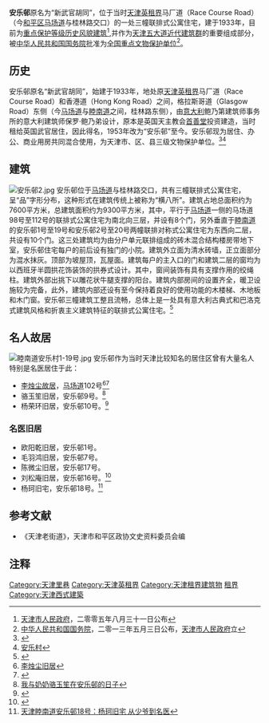 {{文物保护单位
| 级别 = 全国
| 名称 = 天津五大道近代建筑群<br /><span style="font-size:smaller;">安乐邨公寓楼</span>
| 图片 = [[File:安乐邨1.jpg|200px]]
| 编号 = 7-1627
| 分类 = 近现代重要史迹及代表性建筑
| 时代 = 民国
| 所在 = [[天津市|天津市]][[和平区_(天津市)|和平区]]
| 登录 = 2013年
}}
'''安乐邨'''原名为“新武官胡同”，位于当时[[天津英租界|天津英租界]]马厂道（Race Course Road）（今[[和平区_(天津市)|和平区]][[马场道|马场道]]与桂林路交口）的一处三幢联排式公寓住宅，建于1933年，目前为[[天津历史风貌建筑|重点保护等级历史风貌建筑]]<ref>[[天津市人民政府|天津市人民政府]]，二零零五年八月三十一日公布</ref>,并作为[[五大道|天津五大道近代建筑群]]的重要组成部分，被[[中华人民共和国国务院|中华人民共和国国务院]]批准为[[天津全国重点文物保护单位列表|全国重点文物保护单位]]<ref>[[中华人民共和国国务院|中华人民共和国国务院]]，二零一三年五月三日公布，[[天津市人民政府|天津市人民政府]]立</ref>。

== 历史 ==
{{天津历史风貌建筑 |
省区市 = 天津市 |
名称 = 安乐邨 |
图片 = [[File:安乐邨铭牌.jpg|200px]] |
编号 = 0120052<br />0120070<br />0120071 |
等级 = 重点保护 |
时代 = 1933年|
所在 = [[天津市|天津市]][[和平区_(天津市)|和平区]] |
公布 = 2005年8月31日 |
}}
安乐邨原名“新武官胡同”，始建于1933年，地处原[[天津英租界|天津英租界]]马厂道（Race Course Road）和香港道（Hong Kong Road）之间，格拉斯哥道（Glasgow Road）东侧（今[[马场道|马场道]]与[[睦南道|睦南道]]之间，桂林路东侧），由[[意大利|意大利]]鲍乃第建筑师事务所的意大利建筑师保罗·鲍乃弟设计，原本是英国天主教会[[首善堂|首善堂]]投资建造，当时租给英国武官居住，因此得名，1953年改为“安乐邨”至今。安乐邨现为居住、办公、商业用房共同混合使用，为天津市、区、县三级文物保护单位。<ref>{{Cite web |url=http://www.tianjinwe.com/tianjin/tjw/201002/t20100201_493752.html |title=安乐邨 |access-date=2011-10-21 |archive-date=2016-03-04 |archive-url=https://web.archive.org/web/20160304085726/http://www.tianjinwe.com/tianjin/tjw/201002/t20100201_493752.html |dead-url=no }}</ref><ref>[http://www.jwb.com.cn/jwb/html/2010-05/28/content_497397.htm 安乐村]{{dead link|date=2017年12月 |bot=InternetArchiveBot |fix-attempted=yes }}</ref>

== 建筑 ==
[[File:安乐邨2.jpg|thumb]]
安乐邨位于[[马场道|马场道]]与桂林路交口，共有三幢联排式公寓住宅，呈“品”字形分布，这种形式在建筑传统上被称为“横八所”。建筑占地总面积约为7600平方米，总建筑面积约为9300平方米，其中，平行于[[马场道|马场道]]一侧的马场道98号至112号的联排式公寓住宅为南北向三层，并设有8个门，另外垂直于[[睦南道|睦南道]]的安乐邨1号至19号和安乐邨2号至20号两幢联排对称式公寓住宅为东西向二层，共设有10个门。这三处建筑均为由分户单元联排组成的砖木混合结构楼房带地下室，安乐邨住宅每户的前后设有独门的小院。建筑外立面为清水砖墙，正立面部分为混水抹灰。顶部为坡屋顶，瓦屋面。建筑每户的主入口的门和建筑二层的窗均为以西班牙半圆拱花饰装饰的拱券式设计。其中，窗间装饰有具有支撑作用的绞绳柱。建筑外部出挑下以雕花状牛腿支撑的阳台。建筑内部房间的设置齐全，暖卫设施较为完备，此外，建筑内部还设有至今保持着良好的使用功能的木楼梯、木地板和木门窗。安乐邨三幢建筑工整且流畅，总体上是一处具有意大利古典式和巴洛克式建筑风格和折衷主义建筑特征的联排式公寓住宅。<ref>{{Cite web |url=http://www.fmjz.cn/Lists/List25/DispForm.aspx?ID=152 |title=安乐邨 |access-date=2011-10-21 |archive-date=2010-12-13 |archive-url=https://web.archive.org/web/20101213122900/http://www.fmjz.cn/Lists/List25/DispForm.aspx?ID=152 |dead-url=no }}</ref>

== 名人故居 ==
[[File:睦南道安乐村1-19号.jpg|thumb]]
安乐邨作为当时天津比较知名的居住区曾有大量名人特别是名医居住于此：
* [[李烛尘故居|李烛尘故居]]，[[马场道|马场道]]102号<ref>[http://www.5dadao.net/jingdian/machangdao/2009-06-12/59.html 李烛尘旧居]{{dead link|date=2017年12月 |bot=InternetArchiveBot |fix-attempted=yes }}</ref><ref>{{Cite web |url=http://news.163.com/10/0127/10/5U1DAN80000120GR.html |title=毛主席曾来“串门” |access-date=2011-10-21 |archive-url=https://web.archive.org/web/20180929222929/http://news.163.com/10/0127/10/5U1DAN80000120GR.html |archive-date=2018-09-29 |dead-url=yes }}</ref>
* 骆玉笙旧居，安乐邨9号。<ref>[http://news.163.com/10/0128/10/5U41C3RH000120GR.html 我与奶奶骆玉笙在安乐邨的日子]{{Dead link|date=2019年12月 |bot=InternetArchiveBot |fix-attempted=yes }}</ref>
* 杨荣环旧居，安乐邨10号。<ref>{{Cite web |url=http://cul.sohu.com/20101013/n275589180.shtml |title=马场道安乐邨10号 |access-date=2011-10-21 |archive-date=2021-04-15 |archive-url=https://web.archive.org/web/20210415113125/https://cul.sohu.com/20101013/n275589180.shtml |dead-url=no }}</ref>

=== 名医旧居 ===
* 欧阳乾旧居，安乐邨1号。
* 毛羽鸿旧居，安乐邨7号。
* 陈微尘旧居，安乐邨17号。
* 刘松庵旧居，安乐邨16号。<ref>{{Cite web |url=http://cul.sohu.com/20100129/n269914440_2.shtml |title=安乐邨16号刘松庵旧居：“少爷大夫”美食家 |access-date=2011-10-21 |archive-date=2020-06-21 |archive-url=https://web.archive.org/web/20200621020220/https://cul.sohu.com/20100129/n269914440_2.shtml |dead-url=no }}</ref>
* 杨珂旧宅，安乐邨18号。<ref>[http://www.022net.com/2010/3-15/493475252492269-2.html 天津睦南道安乐邨18号：杨珂旧宅 从少爷到名医]{{dead link|date=2017年12月 |bot=InternetArchiveBot |fix-attempted=yes }}</ref>

== 参考文献 ==
*《天津老街道》，天津市和平区政协文史资料委员会编

== 注释 ==
<div class="references-small">
<references></references>
</div>

{{天津近代历史文化专题}}

[[Category:天津里巷|Category:天津里巷]]
[[Category:天津英租界|Category:天津英租界]]
[[Category:天津租界建筑物|Category:天津租界建筑物]]
[[Category:中国近代建筑|租界]]
[[Category:天津西式建築|Category:天津西式建築]]